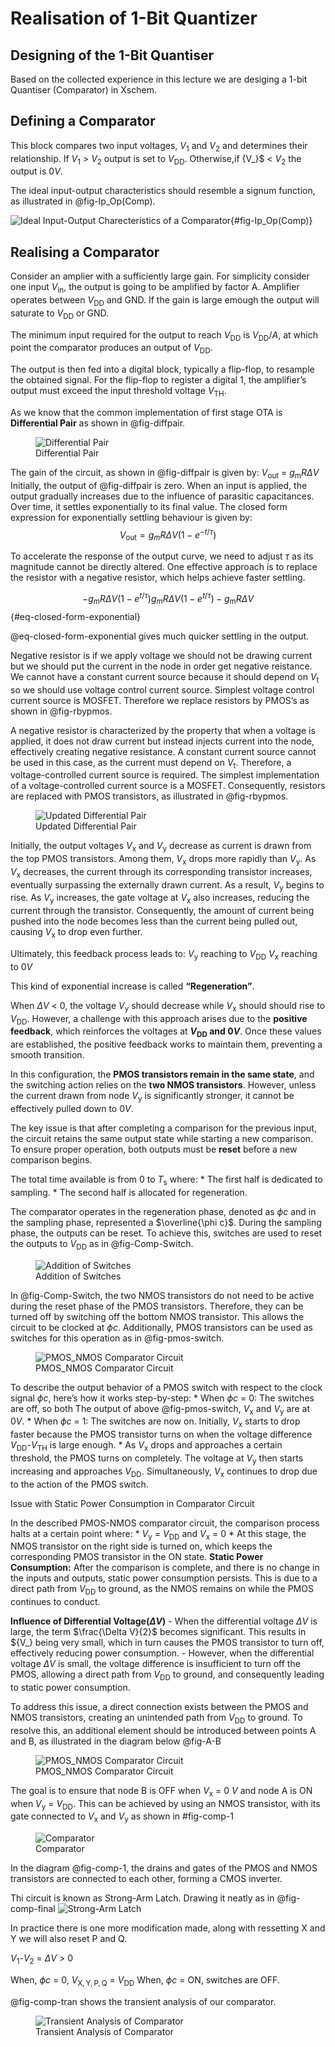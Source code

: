# Realisation of 1-Bit Quantizer {#sec-Quantizer}

## Designing of the 1-Bit Quantiser
Based on the collected experience in this lecture we are desiging a 1-bit Quantiser (Comparator) in Xschem. 
<!-- @fig-Comparator-sch is the prepared comparator design which will be discused in detail next.

![Schematic for Strong arm latch.](/figures/Comparator.svg){#fig-Comparator-sch} -->

## Defining a Comparator 

This block compares two input voltages, ${V_\mathrm{1}}$ and ${V_\mathrm{2}}$ and determines their relationship. If ${V_\mathrm{1}}$ > ${V_\mathrm{2}}$ output is set to ${V_\mathrm{DD}}$. Otherwise,if {V_\mathrm{1}}$ < ${V_\mathrm{2}}$ the output is 0${V_\mathrm{}}$.

The ideal input-output characteristics should resemble a signum function, as illustrated in @fig-Ip_Op(Comp).

![Ideal Input-Output Charecteristics of a Comparator](/figures/_fig_Ip_Op_Comp.svg){#fig-Ip_Op(Comp)}

## Realising a Comparator

Consider an amplier with a sufficiently large gain. For simplicity consider one input ${V_\mathrm{in}}$, the output is going to be amplified by factor A. Amplifier operates between ${V_\mathrm{DD}}$ and GND. If the gain is large emough the output will saturate to ${V_\mathrm{DD}}$ or GND. 

The minimum input required for the output to reach ${V_\mathrm{DD}}$ is ${V_\mathrm{DD}}$/$A$, at which point the comparator produces an output of ${V_\mathrm{DD}}$.

The output is then fed into a digital block, typically a flip-flop, to resample the obtained signal. For the flip-flop to register a digital 1, the amplifier’s output must exceed the input threshold voltage ${V_\mathrm{TH}}$. 

As we know that the common implementation of first stage OTA is **Differential Pair** as shown in @fig-diffpair.

![Differential Pair](/figures/_fig_Diff_Pair.svg){#fig-diffpair}

The gain of the circuit, as shown in @fig-diffpair is given by:
${V_\mathrm{out}}$ = ${g_\mathrm{m}R}$$\Delta V$
Initially, the output of @fig-diffpair is zero. When an input is applied, the output gradually increases due to the influence of parasitic capacitances. Over time, it settles exponentially to its final value.
The closed form expression for exponentially settling behaviour is given by:
$$
V_{\mathrm{out}} = g_m R \Delta V \left(1 - e^{-t/\tau}\right)
$$

To accelerate the response of the output curve, we need to adjust ${\tau}$ as its magnitude cannot be directly altered. One effective approach is to replace the resistor with a negative resistor, which helps achieve faster settling.    

$$
-g_m R \Delta V \left(1 - e^{t/\tau}\right)
g_m R \Delta V \left(1 - e^{t/\tau}\right) - {g_\mathrm{m}R}\Delta V
$${#eq-closed-form-exponential}

@eq-closed-form-exponential gives much quicker settling in the output.

Negative resistor is if we apply voltage we should not be drawing current but we should put the current in the node in order get negative reistance. We cannot have a constant current source because it should depend on ${V_\mathrm{t}}$ so we should use voltage control current source. Simplest voltage control current source is MOSFET. Therefore we replace resistors by PMOS's as shown in @fig-rbypmos.

A negative resistor is characterized by the property that when a voltage is applied, it does not draw current but instead injects current into the node, effectively creating negative resistance. A constant current source cannot be used in this case, as the current must depend on ${V_\mathrm{t}}$. Therefore, a voltage-controlled current source is required. The simplest implementation of a voltage-controlled current source is a MOSFET. Consequently, resistors are replaced with PMOS transistors, as illustrated in @fig-rbypmos.

![Updated Differential Pair](/figures/_fig_rbyp.svg){#fig-rbypmos}

Initially, the output voltages ${V_\mathrm{x}}$ and ${V_\mathrm{y}}$ decrease as current is drawn from the top PMOS transistors. Among them, ${V_\mathrm{x}}$ drops more rapidly than ${V_\mathrm{y}}$. As ${V_\mathrm{x}}$ decreases, the current through its corresponding transistor increases, eventually surpassing the externally drawn current. As a result, ${V_\mathrm{y}}$ begins to rise. As ${V_\mathrm{y}}$ increases, the gate voltage at ${V_\mathrm{x}}$ also increases, reducing the current through the transistor. Consequently, the amount of current being pushed into the node becomes less than the current being pulled out, causing ${V_\mathrm{x}}$ to drop even further.

Ultimately, this feedback process leads to:
           ${V_\mathrm{y}}$ reaching to ${V_\mathrm{DD}}$
           ${V_\mathrm{x}}$ reaching to 0${V_\mathrm{}}$

This kind of exponential increase is called **"Regeneration"**.

When $\Delta V$ < 0, the voltage ${V_\mathrm{y}}$ should decrease while ${V_\mathrm{x}}$ should should rise to ${V_\mathrm{DD}}$. However, a challenge with this approach arises due to the **positive feedback**, which reinforces the voltages at **${V_\mathrm{DD}}$ and 0${V_\mathrm{}}$**. Once these values are established, the positive feedback works to maintain them, preventing a smooth transition.

In this configuration, the **PMOS transistors remain in the same state**, and the switching action relies on the **two NMOS transistors**. However, unless the current drawn from node ${V_\mathrm{y}}$ is significantly stronger, it cannot be effectively pulled down to 0${V_\mathrm{}}$.

The key issue is that after completing a comparison for the previous input, the circuit retains the same output state while starting a new comparison. To ensure proper operation, both outputs must be **reset** before a new comparison begins.

The total time available is from 0 to ${T_\mathrm{s}}$ where:
* The first half is dedicated to sampling. 
* The second half is allocated for regeneration.
  
The comparator operates in the regeneration phase, denoted as $\phi c$ and in the sampling phase, represented a $\overline{\phi c}$. During the sampling phase, the outputs can be reset. To achieve this, switches are used to reset the outputs to ${V_\mathrm{DD}}$ as in @fig-Comp-Switch.

![Addition of Switches](/figures/_fig_Comp_Switch.svg){#fig-Comp-Switch}

In @fig-Comp-Switch, the two NMOS transistors do not need to be active during the reset phase of the PMOS transistors. Therefore, they can be turned off by switching off the bottom NMOS transistor. This allows the circuit to be clocked at $\phi c$. Additionally, PMOS transistors can be used as switches for this operation as in @fig-pmos-switch.

![PMOS_NMOS Comparator Circuit](/figures/_fig_pmos_switch.svg){#fig-pmos-switch}

To describe the output behavior of a PMOS switch with respect to the clock signal $\phi c$, here’s how it works step-by-step:
* When $\phi c$ = 0: The switches are off, so both
The output of above @fig-pmos-switch, ${V_\mathrm{x}}$ and ${V_\mathrm{y}}$ are at 0${V_\mathrm{}}$. 
* When $\phi c$ = 1: The switches are now on. Initially, ${V_\mathrm{x}}$ starts to drop faster because the PMOS transistor turns on when the voltage difference ${V_\mathrm{DD}}$-${V_\mathrm{TH}}$ is large enough.
* As ${V_\mathrm{x}}$ drops and approaches a certain threshold, the PMOS turns on completely. The voltage at ${V_\mathrm{y}}$ then starts increasing and approaches ${V_\mathrm{DD}}$. Simultaneously, ${V_\mathrm{x}}$ continues to drop due to the action of the PMOS switch.

Issue with Static Power Consumption in Comparator Circuit

In the described PMOS-NMOS comparator circuit, the comparison process halts at a certain point where:
* ${V_\mathrm{y}}$ = ${V_\mathrm{DD}}$ and ${V_\mathrm{x}}$ = 0
* At this stage, the NMOS transistor on the right side is turned on, which keeps the corresponding PMOS transistor in the ON state.
**Static Power Consumption:**
After the comparison is complete, and there is no change in the inputs and outputs, static power consumption persists. This is due to a direct path from ${V_\mathrm{DD}}$ to ground, as the NMOS remains on while the PMOS continues to conduct.

**Influence of Differential Voltage(${\Delta V}$)**
- When the differential voltage ${\Delta V}$ is large, the term $\frac{\Delta V}{2}$ becomes significant. This results in ${V_\mathrm{2}} being very small, which in turn causes the PMOS transistor to turn off, effectively reducing power consumption.
- However, when the differential voltage ${\Delta V}$ is small, the voltage difference is insufficient to turn off the PMOS, allowing a direct path from ${V_\mathrm{DD}}$ to ground, and consequently leading to static power consumption.

To address this issue, a direct connection exists between the PMOS and NMOS transistors, creating an unintended path from ${V_\mathrm{DD}}$ to ground. To resolve this, an additional element should be introduced between points A and B, as illustrated in the diagram below
@fig-A-B

![PMOS_NMOS Comparator Circuit](/figures/_fig_A_B_point.svg){#fig-A-B}

The goal is to ensure that node B is OFF when ${V_\mathrm{x}}$ = 0 ${V_\mathrm{}}$ and node A is ON when ${V_\mathrm{y}}$ = ${V_\mathrm{DD}}$. This can be achieved by using an NMOS transistor, with its gate connected to ${V_\mathrm{x}}$ and ${V_\mathrm{y}}$ as shown in #fig-comp-1

![Comparator](/figures/_fig_comp_1.svg){#fig-comp-1}

In the diagram @fig-comp-1, the drains and gates of the PMOS and NMOS transistors are connected to each other, forming a CMOS inverter.

Thi circuit is known as Strong-Arm Latch. Drawing it neatly as in @fig-comp-final
![Strong-Arm Latch](/figures/_fig_comp_final.svg){#fig-comp-final}

In practice there is one more modification made, along with ressetting X and Y we will also reset P and Q.

${V_\mathrm{1}}$-${V_\mathrm{2}}$ = ${\Delta V}$ > 0

When, $\phi c$ = 0, ${V_\mathrm{X,Y,P,Q}}$ = ${V_\mathrm{DD}}$
When, $\phi c$ = ON, switches are OFF.

@fig-comp-tran shows the transient analysis of our comparator.

![Transient Analysis of Comparator](figures/_fig_comp_tran.svg){#fig-comp-tran}



